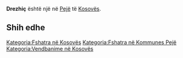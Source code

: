 {{Fshat në 
 | Emri                = Drezhiç
 | EmriAlt                = 
 | NAME_SHORT_FORM=      
 | NAME_GENERIC=      
 | NAME_SORT_NAME_RO=      DREZHIC
 | FULL_NAME_RO = Drezhiç
 | FULL_NAME_ND_RO=Drezhic
 | SORT_NAME_RG=DREZHIC
 | FULL_NAME_RG=Drezhiç
 | FULL_NAME_ND_RG=Drezhic
 | SRP_NAME_SHORT_FORM=      
 | SRP_NAME_GENERIC=      
 | SRP_NAME_SORT_NAME_RO=      
 | SRP_FULL_NAME_RO = 
 | SRP_FULL_NAME_ND_RO=
 | SRP_SORT_NAME_RG=
 | SRP_FULL_NAME_RG=
 | SRP_FULL_NAME_ND_RG=
 | Emri (Rasa dhanore) = 
 | Figura              = 
 | Shteti              = Kosovo
 | Komuna              = Pejë
 | Kodi postar         = 
 | Sipërfaqja          = 

 | Popullsia           = 

 | Regj. i popullsisë  = 
 | Dend. e popullsisë  = 
 | Faqja zyrtare       = 
 <!--- Koordinatat ----> 
 | Gjerësia            = 42.650278
 | Gjatësia            = 20.280278
 | Lartësia            = 
}}
'''Drezhiç''' është një [[]] në [[Pejë]] të [[Kosovës]].

<!-- == Gjeografia == -->
<!-- == Historia == -->
<!-- == Demografia == -->
== Shih edhe ==
{{Komuna Pejë}}
{{Kosovo-Administrata-Cung}}

[[Kategoria:Fshatra në Kosovës]]
[[Kategoria:Fshatra në Kommunes Pejë]]
[[Kategoria:Vendbanime në Kosovës]]
